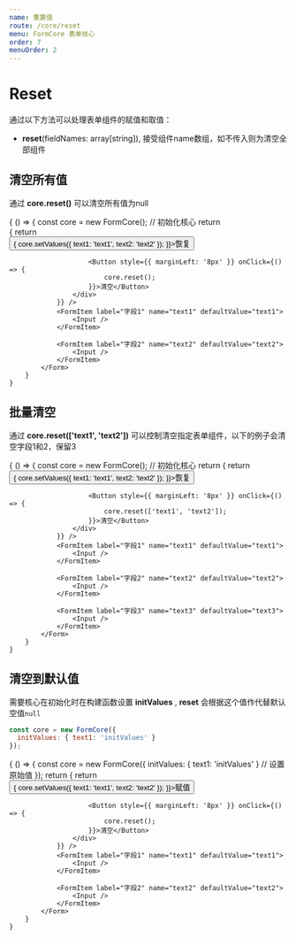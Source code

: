 ```yaml
---
name: 重置值
route: /core/reset
menu: FormCore 表单核心
order: 7
menuOrder: 2
---
```



# Reset

通过以下方法可以处理表单组件的赋值和取值：

* **reset**(fieldNames: array[string]), 接受组件name数组，如不传入则为清空全部组件

## 清空所有值

通过 **core.reset()** 可以清空所有值为null

<Playground>
    {
        () => {
            const core = new FormCore(); // 初始化核心
            return <Form core={core}>
                <FormItem label="reset" render={() => {
                    return <div>
                        <Button onClick={() => {
                            core.setValues({ text1: 'text1', text2: 'text2' });
                        }}>恢复</Button>

                        <Button style={{ marginLeft: '8px' }} onClick={() => {
                            core.reset();
                        }}>清空</Button>
                    </div>
                }} />
                <FormItem label="字段1" name="text1" defaultValue="text1">
                    <Input />
                </FormItem>

                <FormItem label="字段2" name="text2" defaultValue="text2">
                    <Input />
                </FormItem>
            </Form>
        }
    }
</Playground>

## 批量清空

通过 **core.reset(['text1', 'text2'])** 可以控制清空指定表单组件，以下的例子会清空字段1和2，保留3

<Playground>
    {
        () => {
            const core = new FormCore(); // 初始化核心
            return <Form core={core}>
                <FormItem label="reset" render={() => {
                    return <div>
                        <Button onClick={() => {
                            core.setValues({ text1: 'text1', text2: 'text2' });
                        }}>恢复</Button>

                        <Button style={{ marginLeft: '8px' }} onClick={() => {
                            core.reset(['text1', 'text2']);
                        }}>清空</Button>
                    </div>
                }} />
                <FormItem label="字段1" name="text1" defaultValue="text1">
                    <Input />
                </FormItem>

                <FormItem label="字段2" name="text2" defaultValue="text2">
                    <Input />
                </FormItem>

                <FormItem label="字段3" name="text3" defaultValue="text3">
                    <Input />
                </FormItem>
            </Form>
        }
    }
</Playground>

## 清空到默认值

需要核心在初始化时在构建函数设置 **initValues** , **reset** 会根据这个值作代替默认空值`null`

```jsx
const core = new FormCore({
  initValues: { text1: 'initValues' }
});
```

<Playground>
    {
        () => {
            const core = new FormCore({
              initValues: { text1: 'initValues' } // 设置原始值
            });
            return <Form core={core}>
                <FormItem label="reset" render={() => {
                    return <div>
                        <Button onClick={() => {
                            core.setValues({ text1: 'text1', text2: 'text2' });
                        }}>赋值</Button>

                        <Button style={{ marginLeft: '8px' }} onClick={() => {
                            core.reset();
                        }}>清空</Button>
                    </div>
                }} />
                <FormItem label="字段1" name="text1" defaultValue="text1">
                    <Input />
                </FormItem>

                <FormItem label="字段2" name="text2" defaultValue="text2">
                    <Input />
                </FormItem>
            </Form>
        }
    }
</Playground>
